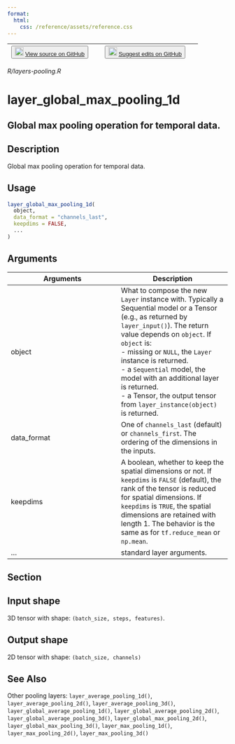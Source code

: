 ```yaml
---
format:
  html:
    css: /reference/assets/reference.css
---
```


| <button class="button"> ![](/reference/assets/GitHub-Mark-32px.png){width="20"} [View source on GitHub](https://github.com/rstudio/keras//blob/main/R/layers-pooling.R) </button> | <button class="button"> ![](/reference/assets/GitHub-Mark-32px.png){width="20"} [Suggest edits on GitHub](https://github.com/rstudio/keras//edit/main/R/layers-pooling.R) </button> |
|:------------------------------:|:--------------------------------------:|

*R/layers-pooling.R*

# layer_global_max_pooling_1d

## Global max pooling operation for temporal data.

## Description
Global max pooling operation for temporal data. 


## Usage
```r
layer_global_max_pooling_1d( 
  object, 
  data_format = "channels_last", 
  keepdims = FALSE, 
  ... 
) 
```

## Arguments
|Arguments|Description|
|---|---|
| object | What to compose the new `Layer` instance with. Typically a Sequential model or a Tensor (e.g., as returned by `layer_input()`). The return value depends on `object`. If `object` is: <br>- missing or `NULL`, the `Layer` instance is returned. <br>- a `Sequential` model, the model with an additional layer is returned. <br>- a Tensor, the output tensor from `layer_instance(object)` is returned.  |
| data_format | One of `channels_last` (default) or `channels_first`. The ordering of the dimensions in the inputs. |
| keepdims | A boolean, whether to keep the spatial dimensions or not. If `keepdims` is `FALSE` (default), the rank of the tensor is reduced for spatial dimensions. If `keepdims` is `TRUE`, the spatial dimensions are retained with length 1. The behavior is the same as for `tf.reduce_mean` or `np.mean`. |
| ... | standard layer arguments. |


## Section

## Input shape

3D tensor with shape: `(batch_size, steps, features)`. 

## Output shape

2D tensor with shape: `(batch_size, channels)`




## See Also
Other pooling layers:  `layer_average_pooling_1d()`, `layer_average_pooling_2d()`, `layer_average_pooling_3d()`, `layer_global_average_pooling_1d()`, `layer_global_average_pooling_2d()`, `layer_global_average_pooling_3d()`, `layer_global_max_pooling_2d()`, `layer_global_max_pooling_3d()`, `layer_max_pooling_1d()`, `layer_max_pooling_2d()`, `layer_max_pooling_3d()`

